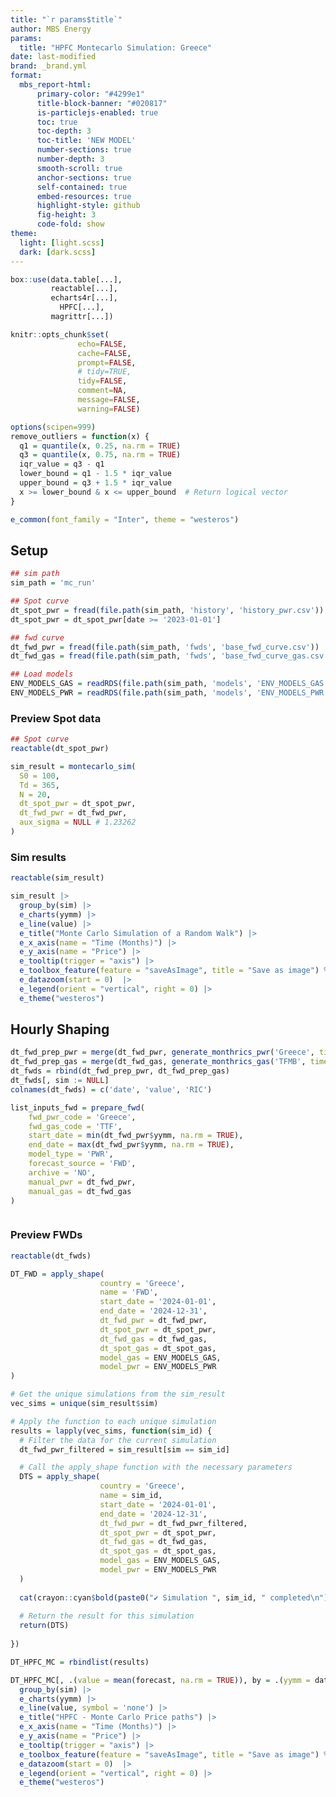 ```yaml
---
title: "`r params$title`"
author: MBS Energy
params:
  title: "HPFC Montecarlo Simulation: Greece"
date: last-modified
brand: _brand.yml
format: 
  mbs_report-html: 
      primary-color: "#4299e1" 
      title-block-banner: "#020817" 
      is-particlejs-enabled: true
      toc: true
      toc-depth: 3
      toc-title: 'NEW MODEL'
      number-sections: true
      number-depth: 3
      smooth-scroll: true
      anchor-sections: true
      self-contained: true
      embed-resources: true
      highlight-style: github
      fig-height: 3
      code-fold: show
theme: 
  light: [light.scss]
  dark: [dark.scss]  
---
```



```r
box::use(data.table[...],
         reactable[...],
         echarts4r[...],
           HPFC[...],
         magrittr[...])

knitr::opts_chunk$set(
               echo=FALSE,
	           cache=FALSE,
               prompt=FALSE,
               # tidy=TRUE,
               tidy=FALSE,
               comment=NA,
               message=FALSE,
               warning=FALSE)

options(scipen=999)
remove_outliers = function(x) {
  q1 = quantile(x, 0.25, na.rm = TRUE)  
  q3 = quantile(x, 0.75, na.rm = TRUE)  
  iqr_value = q3 - q1                   
  lower_bound = q1 - 1.5 * iqr_value
  upper_bound = q3 + 1.5 * iqr_value
  x >= lower_bound & x <= upper_bound  # Return logical vector
}

e_common(font_family = "Inter", theme = "westeros")

```

## Setup

```r

## sim path
sim_path = 'mc_run'

## Spot curve
dt_spot_pwr = fread(file.path(sim_path, 'history', 'history_pwr.csv'))
dt_spot_pwr = dt_spot_pwr[date >= '2023-01-01']

## fwd curve
dt_fwd_pwr = fread(file.path(sim_path, 'fwds', 'base_fwd_curve.csv'))
dt_fwd_gas = fread(file.path(sim_path, 'fwds', 'base_fwd_curve_gas.csv'))

## Load models
ENV_MODELS_GAS = readRDS(file.path(sim_path, 'models', 'ENV_MODELS_GAS.rds'))
ENV_MODELS_PWR = readRDS(file.path(sim_path, 'models', 'ENV_MODELS_PWR.rds'))

```

### Preview Spot data
```r
## Spot curve
reactable(dt_spot_pwr)
```


```r
sim_result = montecarlo_sim(
  S0 = 100,
  Td = 365,
  N = 20,
  dt_spot_pwr = dt_spot_pwr,
  dt_fwd_pwr = dt_fwd_pwr,
  aux_sigma = NULL # 1.23262
)
```

### Sim results
```r
reactable(sim_result)
```


```r
sim_result |>
  group_by(sim) |>
  e_charts(yymm) |>
  e_line(value) |>
  e_title("Monte Carlo Simulation of a Random Walk") |>
  e_x_axis(name = "Time (Months)") |>
  e_y_axis(name = "Price") |>
  e_tooltip(trigger = "axis") |> 
  e_toolbox_feature(feature = "saveAsImage", title = "Save as image") %>% 
  e_datazoom(start = 0)  |>
  e_legend(orient = "vertical", right = 0) |>
  e_theme("westeros")  
```

## Hourly Shaping
```r
dt_fwd_prep_pwr = merge(dt_fwd_pwr, generate_monthrics_pwr('Greece', time_range = 2024), by.x = 'yymm', by.y ='date', all.x = TRUE) 
dt_fwd_prep_gas = merge(dt_fwd_gas, generate_monthrics_gas('TFMB', time_range = 2024), by.x = 'yymm', by.y ='date', all.x = TRUE) 
dt_fwds = rbind(dt_fwd_prep_pwr, dt_fwd_prep_gas)
dt_fwds[, sim := NULL]
colnames(dt_fwds) = c('date', 'value', 'RIC')

list_inputs_fwd = prepare_fwd(
    fwd_pwr_code = 'Greece',
    fwd_gas_code = 'TTF',
    start_date = min(dt_fwd_pwr$yymm, na.rm = TRUE),
    end_date = max(dt_fwd_pwr$yymm, na.rm = TRUE),
    model_type = 'PWR',
    forecast_source = 'FWD',
    archive = 'NO',
    manual_pwr = dt_fwd_pwr,
    manual_gas = dt_fwd_gas
)



```

### Preview FWDs
```r
reactable(dt_fwds)
```

```r
DT_FWD = apply_shape(
                    country = 'Greece',
                    name = 'FWD',
                    start_date = '2024-01-01',
                    end_date = '2024-12-31',
                    dt_fwd_pwr = dt_fwd_pwr,
                    dt_spot_pwr = dt_spot_pwr,
                    dt_fwd_gas = dt_fwd_gas,
                    dt_spot_gas = dt_spot_gas,
                    model_gas = ENV_MODELS_GAS,
                    model_pwr = ENV_MODELS_PWR
)
```


```r
# Get the unique simulations from the sim_result
vec_sims = unique(sim_result$sim)

# Apply the function to each unique simulation
results = lapply(vec_sims, function(sim_id) {
  # Filter the data for the current simulation
  dt_fwd_pwr_filtered = sim_result[sim == sim_id]

  # Call the apply_shape function with the necessary parameters
  DTS = apply_shape(
                    country = 'Greece',
                    name = sim_id,
                    start_date = '2024-01-01',
                    end_date = '2024-12-31',
                    dt_fwd_pwr = dt_fwd_pwr_filtered,
                    dt_spot_pwr = dt_spot_pwr,
                    dt_fwd_gas = dt_fwd_gas,
                    dt_spot_gas = dt_spot_gas,
                    model_gas = ENV_MODELS_GAS,
                    model_pwr = ENV_MODELS_PWR
  )
  
  cat(crayon::cyan$bold(paste0("✔ Simulation ", sim_id, " completed\n")))
  
  # Return the result for this simulation
  return(DTS)
  
})

DT_HPFC_MC = rbindlist(results)
```

```r
DT_HPFC_MC[, .(value = mean(forecast, na.rm = TRUE)), by = .(yymm = date, sim = name)] |>
  group_by(sim) |>
  e_charts(yymm) |>
  e_line(value, symbol = 'none') |>
  e_title("HPFC - Monte Carlo Price paths") |>
  e_x_axis(name = "Time (Months)") |>
  e_y_axis(name = "Price") |>
  e_tooltip(trigger = "axis") |> 
  e_toolbox_feature(feature = "saveAsImage", title = "Save as image") %>% 
  e_datazoom(start = 0)  |>
  e_legend(orient = "vertical", right = 0) |>
  e_theme("westeros")  

```